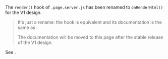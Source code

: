 
The `render()` hook of `.page.server.js` has been renamed to `onRenderHtml()` for the V1 design.

> It's just a rename: the hook is equivalent and its documentation is the same as <Link href="/render-hook" />.
>
> The documentation will be moved to this page after the stable release of the V1 design.

See <Link href="/migration/v1-design#renamed-hooks" />.
